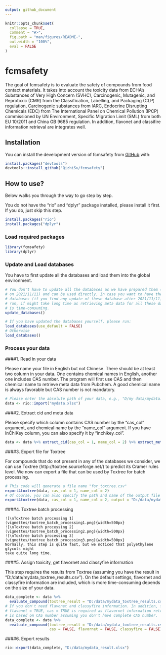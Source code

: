 ```yaml
---
output: github_document
---
```


<!-- README.md is generated from README.Rmd. Please edit that file -->

```r
knitr::opts_chunk$set(
  collapse = TRUE,
  comment = "#>",
  fig.path = "man/figures/README-",
  out.width = "100%",
  eval = FALSE
)
```

# fcmsafety

<!-- badges: start -->
<!-- badges: end -->

  The goal of fcmsafety is to evaluate the safety of compounds from food contact 
  materials. It takes into account the toxicity data from ECHA's Substances of 
  Very High Concern (SVHC), Carcinogenic, Mutagenic, and Reprotoxic (CMR) from 
  the Classification, Labelling, and Packaging (CLP) regulation, Carcinogenic 
  substances from IARC, Endocrine Disrupting Chemicals (EDC) from The International 
  Panel on Chemical Pollution (IPCP) commissioned by UN Environment, Specific 
  Migration Limit (SML) from both EU 10/2011 and China GB 9685 regulation. In 
  addition, flavonet and classifire information retrieval are integrates well.

## Installation

You can install the development version of fcmsafety from [GitHub](https://github.com/) with:

```r
install.packages("devtools")
devtools::install_github("QizhiSu/fcmsafety")
```

## How to use?

Below walks you through the way to go step by step. 

You do not have the "rio" and "dplyr" package installed, please install it first. 
If you do, just skip this step.

```r
install.packages("rio")
install.packages("dplyr")
```

### Load required packages
```r
library(fcmsafety)
library(dplyr)
```

### Update and Load databases
You have to first update all the databases and load them into the global environment. 
```r
# You don't have to update all the databases as we have prepared them (updated 
# on 2021/11/11) and can be used directly. In case you want to have the latest 
# databases (if you find any update of these database after 2021/11/11), please
# run, if might take long time as retrieving meta data for all these databases
# is time-consuming.
update_databases()

# If you have updated the databases yourself, please run:
load_databases(use_default = FALSE)
# Otherwise
load_databases()
```

### Process your data
####1.  Read in your data

Please name your file in English but not Chinese. There should be at least two 
column in your data. One contains chemical names in English, another one includes
CAS number. The program will first use CAS and then chemical name to retrieve 
meta data from Pubchem. A good chemical name is always favorable but CAS number
is not mandatory. 
```r
# Please enter the absolute path of your data, e.g., "D/my data/mydata.xlsx".
data <- rio::import("mydata.xlsx")
```

####2. Extract cid and meta data

Please specify which column contains CAS number by the "cas_col" argument, and 
chemical name by the "name_col" argument. If you have InChIKey column, you can 
also specify it by "inchikey_col".
```r
data <- data %>% extract_cid(cas_col = 1, name_col = 2) %>% extract_meta()
```

####3. Export file for Toxtree

For compounds that do not present in any of the databases we consider, we can use 
Toxtree (http://toxtree.sourceforge.net/) to predict its Cramer rules level. We 
now can export a file that can be used by Toxtree for batch processing. 
```r
# This code will generate a file name "for_toxtree.csv"
export4toxtree(data, cas_col = 1, name_col = 2)
# Of course, you can also specify the path and name of the output file
export4toxtree(data, cas_col = 1, name_col = 2, output = "D:/data/mydata_for_toxtree.csv")
```

####4. Toxtree batch processing

    ![\nToxtree batch processing 1](vignettes/toxtree_batch_processing1.png){width=500px}
    ![\nToxtree batch processing 2](vignettes/toxtree_batch_processing2.png){width=500px}
    ![\nToxtree batch processing 3](vignettes/toxtree_batch_processing3.png){width=500px}
    Normally, this step is quite fast, but we noticed that polyethylene glycols might
    take quite long time.
    
####5. Assign toxicity, get flavornet and classyfire information

This step requires the results from Toxtree (assuming you have the result in 
"D:/data/mydata_toxtree_results.csv"). On the default settings, flavornet and 
classyfire information are included, which is more time-consuming depends on the
size of your data. 
```r
data_complete <- data %>% 
  evaluate_compound(toxtree_result = "D:/data/mydata_toxtree_results.csv")
# If you don't need flavonet and classyfire information. In addition, for 
# flavonet = TRUE, cas = TRUE is required as flavornet information retrieval 
# is based on CAS number assuming you don't have complete CAS number.
data_complete <- data %>% 
  evaluate_compound(toxtree_result = "D:/data/mydata_toxtree_results.csv",
                    cas = FALSE, flavornet = FALSE, classyfire = FALSE)
```

####6. Export results
```r
rio::export(data_complete, "D:/data/mydata_result.xlsx")
```

